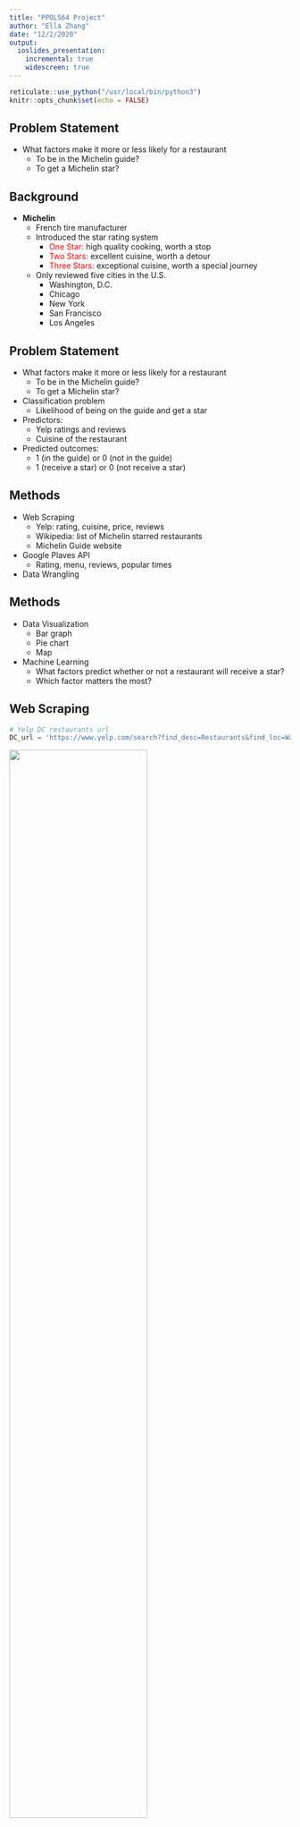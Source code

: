 ```yaml
---
title: "PPOL564 Project"
author: "Ella Zhang"
date: "12/2/2020"
output:
  ioslides_presentation:
    incremental: true
    widescreen: true
---
```



```r
reticulate::use_python("/usr/local/bin/python3")
knitr::opts_chunk$set(echo = FALSE)
```


## Problem Statement

- What factors make it more or less likely for a restaurant
  - To be in the Michelin guide?
  - To get a Michelin star?


## Background

- <span style="font-weight:bold">Michelin</span>
  - French tire manufacturer
  - Introduced the star rating system
    - <span style="color:red">One Star:</span> high quality cooking, worth a stop
    - <span style="color:red">Two Stars:</span> excellent cuisine, worth a detour
    - <span style="color:red">Three Stars:</span> exceptional cuisine, worth a special journey
  - Only reviewed five cities in the U.S.
    - Washington, D.C.
    - Chicago
    - New York
    - San Francisco
    - Los Angeles


## Problem Statement

- What factors make it more or less likely for a restaurant
  - To be in the Michelin guide?
  - To get a Michelin star?
- Classification problem
  - Likelihood of being on the guide and get a star
- Predictors:
  - Yelp ratings and reviews
  - Cuisine of the restaurant
- Predicted outcomes:
  - 1 (in the guide) or 0 (not in the guide)
  - 1 (receive a star) or 0 (not receive a star)


## Methods

- Web Scraping
  - Yelp: rating, cuisine, price, reviews
  - Wikipedia: list of Michelin starred restaurants
  - Michelin Guide website
- Google Plaves API
  - Rating, menu, reviews, popular times
- Data Wrangling


## Methods

- Data Visualization
  - Bar graph
  - Pie chart
  - Map
- Machine Learning
  - What factors predict whether or not a restaurant will receive a star?
  - Which factor matters the most?


## Web Scraping {.build}

```python
# Yelp DC restaurants url
DC_url = 'https://www.yelp.com/search?find_desc=Restaurants&find_loc=Washington%2C%20DC'
```

![](scrapeyelp1.png){width=70%}

```python
# Extract page urls
DC_urls = set([DC_url])
DC_page_no = 24
```

```python
for i in range(10, DC_page_no*10, 10):
    DC_urls.update([DC_url+'&start='+str(i)])
list(DC_urls)[3]
```


## Web Scraping {.build}

```python
# Data processing
import pandas as pd
import numpy as np

# Scraping web content
import requests # For downloading the website
from bs4 import BeautifulSoup # For parsing the website
import time # To put the system to sleep
import random # For random numbers

# Ignore warnings
import warnings
warnings.filterwarnings('ignore')

# Build a scraper for Yelp links
def Yelp_scraper(url=None):
    """
    Scrape a Yelp url to extract business information.

    Args:
        url (str): string of a Yelp url.

    Returns:
        DataFrame: frame containing business information of the url.
    """
    # Download the webpage
    page = requests.get(url)

    # If a connection was reached
    if page.status_code == 200:

        # Parse
        soup = BeautifulSoup(page.content,'html.parser')

        # Create an empty DataFrame
        info = pd.DataFrame(columns=['business_name','rating','review_count','price_category'])

        for tag in soup.select('[class*=container]'):
            if tag.find('h4'):
                info = info.append({'business_name':tag.select('h4')[0].get_text(),
                                    'rating':tag.select('[class*=stars]')[0]['aria-label'],
                                    'review_count':tag.select('[class*=reviewCount]')[0].get_text(),
                                    'price_category':tag.select('[class*=priceCategory]')[0].get_text()},
                                   ignore_index=True)

    # Return data
    return info
```

```python
Yelp_scraper(url=DC_url)
```


## Data Wrangling {.build}

```python
# Read in the data
DC_Yelp = pd.read_csv("../Data/Yelp/DC_Yelp_cleaned.csv")
DC_Wiki = pd.read_csv("../Data/Wikipedia/Wiki_DC.csv")
```

```python
DC_YW = (pd.merge(left = DC_Yelp, right = DC_Wiki, how = "left",
                  left_on = "business_name", right_on="Name")
         .drop(list(DC_Wiki.columns)[:-1],axis=1)
         .rename(columns={"2020":"michelin_star"}))
```

```python
DC_YW['michelin_star'] = DC_YW.michelin_star.fillna(0)
DC_YW['michelin_star'] = DC_YW.michelin_star.replace('1 Michelin star',1)
DC_YW['michelin_star'] = DC_YW.michelin_star.replace('2 Michelin stars',2)
DC_YW['michelin_star'] = DC_YW.michelin_star.replace('3 Michelin stars',3)
DC_YW['region'] = 'Washington DC'
```

```python
DC_YW[['business_name','rating','review_count','michelin_star']].head()
```

```python
DC_YW = DC_YW[['business_name','rating','review_count','michelin_star']]
```

```python
DC_YW.query('michelin_star != 0')
```


## Preliminary Results {.build}

![](../Figures/fig1.png){width=80%}


## Preliminary Results {.build}

![](result1.png){width=80%}


## Challenges {.build}

```python
# Read in the data
dat = pd.read_csv("../Data/Merged_Data.csv")
dat['price_range'] = dat.price_range.replace('$$$$',4)
dat['price_range'] = dat.price_range.replace('$$$',3)
dat['price_range'] = dat.price_range.replace('$$',2)
dat['price_range'] = dat.price_range.replace('$',1)
```

```python
len(dat.query('michelin_star != 0').index)
```

```python
len(dat.query('michelin_guide == 1').index)
```

```python
# Read in the Michelin data
Michelin = pd.read_csv("../Data/Michelin/Michelin.csv")
```

```python
len(Michelin.index)
```


## Challenges {.build}

![Yelp only shows 24 pages](scrapeyelp2.png){width=80%}

![Need to scrape multiple location points within a region](scrapeyelp3.png){width=80%}

## Challenges {.build}

- Data is limited in scope
- Expand the set of predictors
  - Scrape Yelp reviews
  - Google Places API
